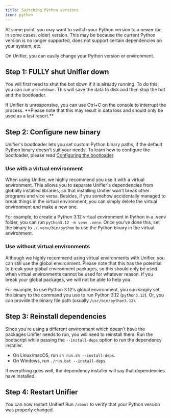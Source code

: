 ```yaml
---
title: Switching Python versions
icon: python
---
```


At some point, you may want to switch your Python version to a newer (or, in some cases, older) version. This may be because the current Python version is no longer supported, does not support certain dependencies on your system, etc.

On Unifier, you can easily change your Python version or environment.

## Step 1: FULLY shut Unifier down

You will first need to shut the bot down if it is already running. To do this, you can run `u!shutdown`. This will save the data to disk and then stop the bot and the bootloader.

<Warning>
If Unifier is unresponsive, you can use Ctrl+C on the console to interrupt the process. **Please note that this may result in data loss and should only be used as a last resort.**
</Warning>

## Step 2: Configure new binary

Unifier's bootloader lets you set custom Python binary paths, if the default Python binary doesn't suit your needs. To learn how to configure the bootloader, please read [Configuring the bootloader](./bootloader-config).

### Use with a virtual environment

When using Unifier, we highly recommend you use it with a virtual environment. This allows you to separate Unifier's dependencies from globally installed libraries, so that installing Unifier won't break other programs and vice versa. Besides, if you somehow accidentally managed to break things in the virtual environment, you can simply delete the virtual environment and make a new one.

For example, to create a Python 3.12 virtual environment in Python in a .venv folder, you can run `python3.12 -m venv .venv`. Once you've done this, set the binary to `./.venv/bin/python` to use the Python binary in the virtual environment.

### Use without virtual environments

Although we highly recommend using virtual environments with Unifier, you can still use the global environment. Please note that this has the potential to break your global environment packages, so this should only be used when virtual environments cannot be used for whatever reason. If you break your global packages, we will not be able to help you.

For example, to use Python 3.12's global environment, you can simply set the binary to the command you use to run Python 3.12 (`python3.12`). Or, you can provide the binary file path (usually `/usr/bin/python3.12`).

## Step 3: Reinstall dependencies

Since you're using a different environment which doesn't have the packages Unifier needs to run, you will need to reinstall them. Run the bootscript while passing the `--install-deps` option to run the dependency installer.

* On Linux/macOS, run `sh run.sh --install-deps`.
* On Windows, run `./run.bat --install-deps`.

If everything goes well, the dependency installer will say that dependencies have installed.

## Step 4: Restart Unifier

You can now restart Unifier! Run `/about` to verify that your Python version was properly changed.
